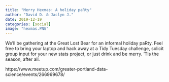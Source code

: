 ---
title: "Merry Hexmas: A holiday paRty"
author: "David D. & Jaclyn J."
date: 2019-12-19
categories: [social]
image: "hexmas.PNG"
---

We'll be gathering at the Great Lost Bear for an informal holiday paRty. Feel free to bring your laptop and hack away at a Tidy Tuesday challenge, solicit group input for your new stats project, or just drink and be merry. 'Tis the season, after all.

https://www.meetup.com/greater-portland-data-science/events/266969678/
